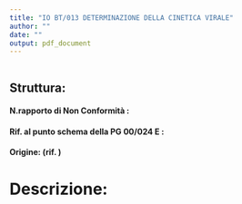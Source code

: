 ```yaml
---
title: "IO BT/013 DETERMINAZIONE DELLA CINETICA VIRALE"
author: ""
date: ""
output: pdf_document
---
```


```r

```

## Struttura:  

#### N.rapporto di Non Conformità :  
#### Rif. al punto schema della PG 00/024 E :  

#### Origine:   (rif.  )

 
# Descrizione: 
  

 




